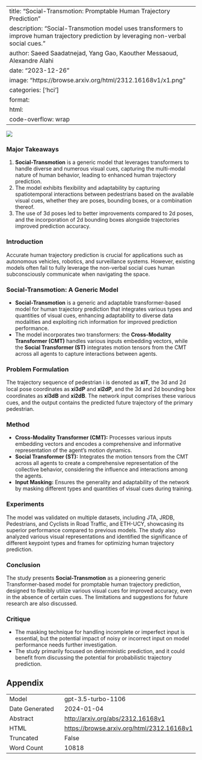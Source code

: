 
---
title: "Social-Transmotion: Promptable Human Trajectory Prediction"
description: "Social-Transmotion model uses transformers to improve human trajectory prediction by leveraging non-verbal social cues."
author: Saeed Saadatnejad, Yang Gao, Kaouther Messaoud, Alexandre Alahi
date: "2023-12-26"
image: "https://browse.arxiv.org/html/2312.16168v1/x1.png"
categories: ['hci']
format:
  html:
    code-overflow: wrap
---

![](https://browse.arxiv.org/html/2312.16168v1/x1.png)

### Major Takeaways

1. **Social-Transmotion** is a generic model that leverages transformers to handle diverse and numerous visual cues, capturing the multi-modal nature of human behavior, leading to enhanced human trajectory prediction.
2. The model exhibits flexibility and adaptability by capturing spatiotemporal interactions between pedestrians based on the available visual cues, whether they are poses, bounding boxes, or a combination thereof.
3. The use of 3d poses led to better improvements compared to 2d poses, and the incorporation of 2d bounding boxes alongside trajectories improved prediction accuracy.

### Introduction
Accurate human trajectory prediction is crucial for applications such as autonomous vehicles, robotics, and surveillance systems. However, existing models often fail to fully leverage the non-verbal social cues human subconsciously communicate when navigating the space.

### Social-Transmotion: A Generic Model
- **Social-Transmotion** is a generic and adaptable transformer-based model for human trajectory prediction that integrates various types and quantities of visual cues, enhancing adaptability to diverse data modalities and exploiting rich information for improved prediction performance.
- The model incorporates two transformers: the **Cross-Modality Transformer (CMT)** handles various inputs embedding vectors, while the **Social Transformer (ST)** integrates motion tensors from the CMT across all agents to capture interactions between agents.

### Problem Formulation
The trajectory sequence of pedestrian i is denoted as 𝐱𝐢𝐓, the 3d and 2d local pose coordinates as 𝐱𝐢𝟑⁢𝐝⁢𝐏 and 𝐱𝐢𝟐⁢𝐝⁢𝐏, and the 3d and 2d bounding box coordinates as 𝐱𝐢𝟑⁢𝐝⁢𝐁 and 𝐱𝐢𝟐⁢𝐝⁢𝐁. The network input comprises these various cues, and the output contains the predicted future trajectory of the primary pedestrian.

### Method
- **Cross-Modality Transformer (CMT):** Processes various inputs embedding vectors and encodes a comprehensive and informative representation of the agent’s motion dynamics.
- **Social Transformer (ST):** Integrates the motion tensors from the CMT across all agents to create a comprehensive representation of the collective behavior, considering the influence and interactions among the agents.
- **Input Masking:** Ensures the generality and adaptability of the network by masking different types and quantities of visual cues during training.

### Experiments
The model was validated on multiple datasets, including JTA, JRDB, Pedestrians, and Cyclists in Road Traffic, and ETH-UCY, showcasing its superior performance compared to previous models. The study also analyzed various visual representations and identified the significance of different keypoint types and frames for optimizing human trajectory prediction.

### Conclusion
The study presents **Social-Transmotion** as a pioneering generic Transformer-based model for promptable human trajectory prediction, designed to flexibly utilize various visual cues for improved accuracy, even in the absence of certain cues. The limitations and suggestions for future research are also discussed.

### Critique
- The masking technique for handling incomplete or imperfect input is essential, but the potential impact of noisy or incorrect input on model performance needs further investigation.
- The study primarily focused on deterministic prediction, and it could benefit from discussing the potential for probabilistic trajectory prediction.

## Appendix

|          |          |
|----------|----------|
| Model     | gpt-3.5-turbo-1106       |
| Date Generated     | 2024-01-04       |
| Abstract | [http://arxiv.org/abs/2312.16168v1](http://arxiv.org/abs/2312.16168v1)        |
| HTML     | [https://browse.arxiv.org/html/2312.16168v1](https://browse.arxiv.org/html/2312.16168v1)       |
| Truncated       | False       |
| Word Count       | 10818       |